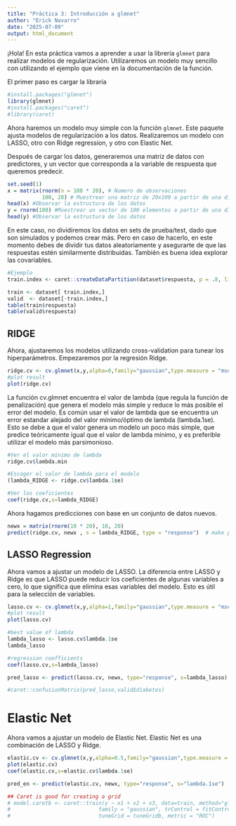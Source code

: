 ```yaml
---
title: "Práctica 3: Introducción a glmnet"
author: "Erick Navarro"
date: "2025-07-09"
output: html_document 
---
```


¡Hola! En esta práctica vamos a aprender a usar la librería `glmnet` para realizar modelos de regularización. Utilizaremos un modelo muy sencillo con utilizando el ejemplo que viene en la documentación de la función. 

El primer paso es cargar la libraría

```r
#install.packages("glmnet")
library(glmnet)
#install.packages("caret")
#library(caret)
```

Ahora haremos un modelo muy simple con la función `glmnet`. Este paquete ajusta modelos de regularización a los datos. Realizaremos un modelo con LASSO, otro con Ridge regression, y otro con Elastic Net.

Después de cargar los datos, generaremos una matriz de datos con predictores, y un vector que corresponda a la variable de respuesta que queremos predecir. 

```r
set.seed(1)
x = matrix(rnorm(n = 100 * 20), # Numero de observaciones 
           100, 20) # Muestrear una matriz de 20x100 a partir de una distribucion normal con media de 0 y SD de 1. 
head(x) #Observar la estructura de los datos
y = rnorm(100) #Muestrear un vector de 100 elementos a partir de una distribucion normal con media de 0 y SD de 1. 
head(y) #Observar la estructura de los datos
```

En este caso, no dividiremos los datos en sets de prueba/test, dado que son simulados y podemos crear más. Pero en caso de hacerlo, en este momento debes de dividir tus datos aleatoriamente y asegurarte de que las respuestas estén similarmente distribuidas. También es buena idea explorar las covariables. 

```r
#Ejemplo
train.index <- caret::createDataPartition(dataset$respuesta, p = .8, list=FALSE)

train <- dataset[ train.index,]
valid  <- dataset[-train.index,]
table(train$respuesta)
table(valid$respuesta)
```

## RIDGE 

Ahora, ajustaremos los modelos utilizando cross-validation para tunear los hiperparámetros. Empezaremos por la regresión Ridge. 

```r
ridge.cv <- cv.glmnet(x,y,alpha=0,family="gaussian",type.measure = "mse", nfolds = 5 )
#plot result
plot(ridge.cv)
```

La función cv.glmnet encuentra el valor de lambda (que regula la función de penalización) que genera el modelo más simple y reduce lo más posible el error del modelo. Es común usar el valor de lambda que se encuentra un error estandar alejado del valor mínimo/óptimo de lambda (lambda.1se). Esto se debe a que el valor genera un modelo un poco más simple, que predice teóricamente igual que el valor de lambda mínimo, y es preferible utilizar el modelo más parsimonioso. 

```r
#Ver el valor mínimo de lambda
ridge.cv$lambda.min

#Escoger el valor de lambda para el modelo
(lambda_RIDGE <- ridge.cv$lambda.1se)

#Ver los coeficientes
coef(ridge.cv,s=lambda_RIDGE)
```

Ahora hagamos predicciones con base en un conjunto de datos nuevos. 

```r
newx = matrix(rnorm(10 * 20), 10, 20)
predict(ridge.cv, newx , s = lambda_RIDGE, type = "response")  # make predictions
```

## LASSO Regression

Ahora vamos a ajustar un modelo de LASSO. La diferencia entre LASSO y Ridge es que LASSO puede reducir los coeficientes de algunas variables a cero, lo que significa que elimina esas variables del modelo. Esto es útil para la selección de variables.

```r
lasso.cv <- cv.glmnet(x,y,alpha=1,family="gaussian",type.measure = "mse", nfolds = 5)
#plot result
plot(lasso.cv) 

#best value of lambda
lambda_lasso <- lasso.cv$lambda.1se
lambda_lasso

#regression coefficients
coef(lasso.cv,s=lambda_lasso)

pred_lasso <- predict(lasso.cv, newx, type="response", s=lambda_lasso) 

#caret::confusionMatrix(pred_lasso,valid$diabetes)
```

# Elastic Net

Ahora vamos a ajustar un modelo de Elastic Net. Elastic Net es una combinación de LASSO y Ridge. 

```r

elastic.cv <- cv.glmnet(x,y,alpha=0.5,family="gaussian",type.measure = "mse", nfolds= 5 )
plot(elastic.cv)
coef(elastic.cv,s=elastic.cv$lambda.1se)

pred_en <- predict(elastic.cv, newx, type="response", s="lambda.1se") 

## Caret is good for creating a grid
# model.caretb <- caret::train(y ~ x1 + x2 + x3, data=train, method="glmnet", 
#                            family = "gaussian", trControl = fitControl, 
#                            tuneGrid = tuneGridb, metric = "ROC")

```
